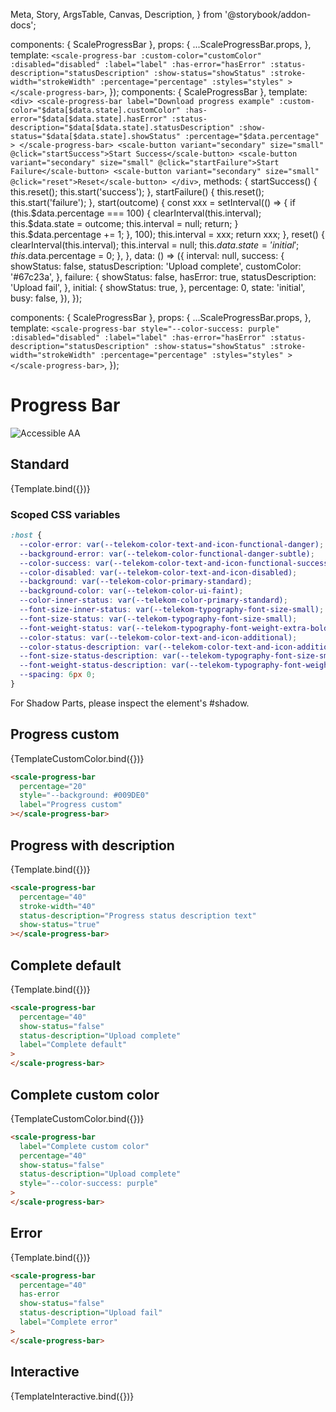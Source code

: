   Meta,
  Story,
  ArgsTable,
  Canvas,
  Description,
} from '@storybook/addon-docs';

<Meta
  title="Components/Progress Bar"
  component={ScaleProgressBar}
  argTypes={{}}
/>

  components: { ScaleProgressBar },
  props: {
    ...ScaleProgressBar.props,
  },
  template: `
      <scale-progress-bar
        :custom-color="customColor"
        :disabled="disabled"
        :label="label"
        :has-error="hasError"
        :status-description="statusDescription"
        :show-status="showStatus"
        :stroke-width="strokeWidth"
        :percentage="percentage"
        :styles="styles"
      >
      </scale-progress-bar>
  `,
});
  components: { ScaleProgressBar },
  template: `
      <div>
          <scale-progress-bar
            label="Download progress example"
            :custom-color="$data[$data.state].customColor"
            :has-error="$data[$data.state].hasError"
            :status-description="$data[$data.state].statusDescription"
            :show-status="$data[$data.state].showStatus"
            :percentage="$data.percentage"
          >
          </scale-progress-bar>
          <scale-button variant="secondary" size="small" @click="startSuccess">Start Success</scale-button>
          <scale-button variant="secondary" size="small" @click="startFailure">Start Failure</scale-button>
          <scale-button variant="secondary" size="small" @click="reset">Reset</scale-button>
      </div>
  `,
  methods: {
    startSuccess() {
      this.reset();
      this.start('success');
    },
    startFailure() {
      this.reset();
      this.start('failure');
    },
    start(outcome) {
      const xxx = setInterval(() => {
        if (this.$data.percentage === 100) {
          clearInterval(this.interval);
          this.$data.state = outcome;
          this.interval = null;
          return;
        }
        this.$data.percentage += 1;
      }, 100);
      this.interval = xxx;
      return xxx;
    },
    reset() {
      clearInterval(this.interval);
      this.interval = null;
      this.$data.state = 'initial';
      this.$data.percentage = 0;
    },
  },
  data: () => ({
    interval: null,
    success: {
      showStatus: false,
      statusDescription: 'Upload complete',
      customColor: '#67c23a',
    },
    failure: {
      showStatus: false,
      hasError: true,
      statusDescription: 'Upload fail',
    },
    initial: {
      showStatus: true,
    },
    percentage: 0,
    state: 'initial',
    busy: false,
  }),
});

  components: { ScaleProgressBar },
  props: {
    ...ScaleProgressBar.props,
  },
  template: `
      <scale-progress-bar style="--color-success: purple"
        :disabled="disabled"
        :label="label"
        :has-error="hasError"
        :status-description="statusDescription"
        :show-status="showStatus"
        :stroke-width="strokeWidth"
        :percentage="percentage"
        :styles="styles"
      >
      </scale-progress-bar>
  `,
});

<div
  style={{
    display: 'inline-flex',
    alignItems: 'center',
    justifyContent: 'space-between',
    width: '100%',
  }}
>
  <h1>Progress Bar</h1>
  <img src="assets/aa.png" alt="Accessible AA" />
</div>

## Standard

<Canvas withSource="none">
  <Story
    name="Determinate"
    args={{
      percentage: 20,
      label: 'Determinate',
    }}
  >
    {Template.bind({})}
  </Story>
</Canvas>

<ArgsTable story="Determinate" />

### Scoped CSS variables

```css
:host {
  --color-error: var(--telekom-color-text-and-icon-functional-danger);
  --background-error: var(--telekom-color-functional-danger-subtle);
  --color-success: var(--telekom-color-text-and-icon-functional-success);
  --color-disabled: var(--telekom-color-text-and-icon-disabled);
  --background: var(--telekom-color-primary-standard);
  --background-color: var(--telekom-color-ui-faint);
  --color-inner-status: var(--telekom-color-primary-standard);
  --font-size-inner-status: var(--telekom-typography-font-size-small);
  --font-size-status: var(--telekom-typography-font-size-small);
  --font-weight-status: var(--telekom-typography-font-weight-extra-bold);
  --color-status: var(--telekom-color-text-and-icon-additional);
  --color-status-description: var(--telekom-color-text-and-icon-additional);
  --font-size-status-description: var(--telekom-typography-font-size-small);
  --font-weight-status-description: var(--telekom-typography-font-weight-bold);
  --spacing: 6px 0;
}
```

For Shadow Parts, please inspect the element's #shadow.

## Progress custom

<Canvas withSource="none">
  <Story
    name="Progress custom"
    args={{
      percentage: 20,
      label: 'Progress custom',
    }}
  >
    {TemplateCustomColor.bind({})}
  </Story>
</Canvas>

```html
<scale-progress-bar
  percentage="20"
  style="--background: #009DE0"
  label="Progress custom"
></scale-progress-bar>
```

## Progress with description

<Canvas withSource="none">
  <Story
    name="Progress with description"
    args={{
      percentage: 40,
      statusDescription: 'Progress status description text',
      label: 'Progress with description',
      showStatus: true,
    }}
  >
    {Template.bind({})}
  </Story>
</Canvas>

```html
<scale-progress-bar
  percentage="40"
  stroke-width="40"
  status-description="Progress status description text"
  show-status="true"
></scale-progress-bar>
```

## Complete default

<Canvas withSource="none">
  <Story
    name="Complete default"
    args={{
      percentage: 100,
      showStatus: false,
      statusDescription: 'Upload complete',
      label: 'Complete default',
    }}
  >
    {Template.bind({})}
  </Story>
</Canvas>

```html
<scale-progress-bar
  percentage="40"
  show-status="false"
  status-description="Upload complete"
  label="Complete default"
>
</scale-progress-bar>
```

## Complete custom color

<Canvas withSource="none">
  <Story
    name="Complete custom color"
    args={{
      percentage: 100,
      showStatus: false,
      statusDescription: 'Upload complete',
      label: 'Complete custom color',
    }}
  >
    {TemplateCustomColor.bind({})}
  </Story>
</Canvas>

```html
<scale-progress-bar
  label="Complete custom color"
  percentage="40"
  show-status="false"
  status-description="Upload complete"
  style="--color-success: purple"
>
</scale-progress-bar>
```

## Error

<Canvas withSource="none">
  <Story
    name="Error"
    args={{
      percentage: 0,
      hasError: true,
      showStatus: false,
      statusDescription: 'Upload fail',
      label: 'Error',
    }}
  >
    {Template.bind({})}
  </Story>
</Canvas>

```html
<scale-progress-bar
  percentage="40"
  has-error
  show-status="false"
  status-description="Upload fail"
  label="Complete error"
>
</scale-progress-bar>
```

## Interactive

<Canvas withSource="none">
  <Story
    name="Interactive"
    args={{
      percentage: 0,
      hasError: true,
      showStatus: false,
      statusDescription: 'Upload fail',
      label: 'Interactive',
    }}
  >
    {TemplateInteractive.bind({})}
  </Story>
</Canvas>
